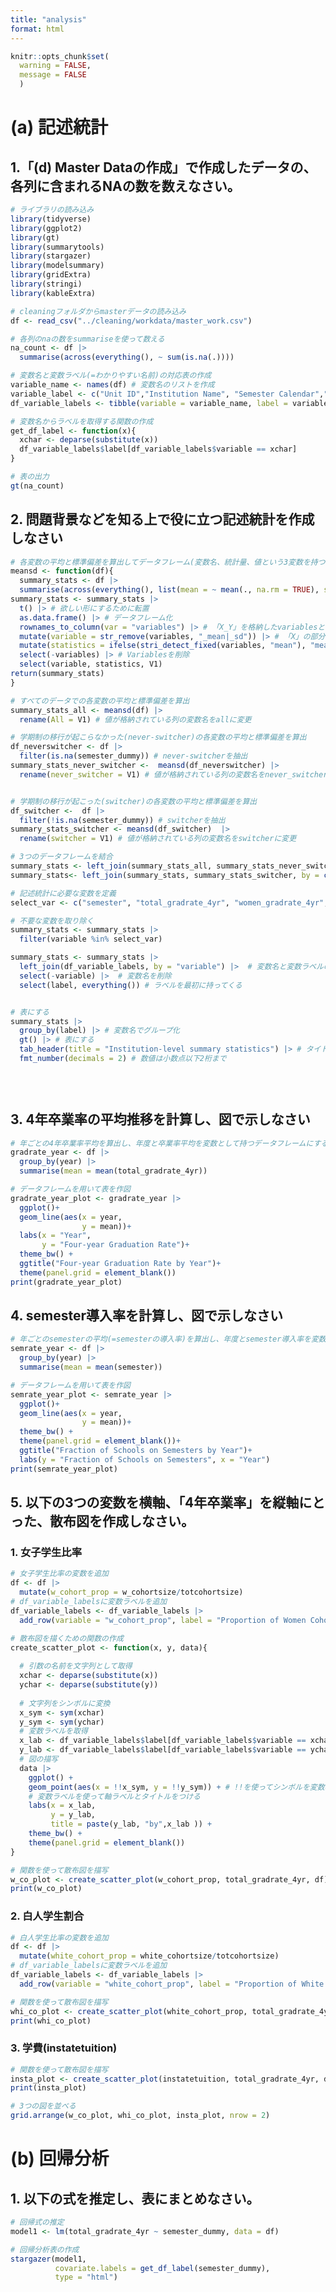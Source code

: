```yaml
---
title: "analysis"
format: html
---
```

```r
knitr::opts_chunk$set(
  warning = FALSE,       
  message = FALSE
  )
```  
# (a) 記述統計

## 1.「(d) Master Dataの作成」で作成したデータの、各列に含まれるNAの数を数えなさい。

```r
# ライブラリの読み込み
library(tidyverse)
library(ggplot2)
library(gt)
library(summarytools)
library(stargazer)
library(modelsummary)
library(gridExtra)
library(stringi)
library(kableExtra)
```

```r
# cleaningフォルダからmasterデータの読み込み
df <- read_csv("../cleaning/workdata/master_work.csv")
```


```r
# 各列のnaの数をsummariseを使って数える
na_count <- df |> 
  summarise(across(everything(), ~ sum(is.na(.))))
```

```r
# 変数名と変数ラベル(=わかりやすい名前)の対応表の作成
variable_name <- names(df) # 変数名のリストを作成
variable_label <- c("Unit ID","Institution Name", "Semester Calendar","Quarter Calendar","Year", "Year Semester Started", "After Semester introduced",  "Total Cohort Size","Women Cohort Size", "Men Cohort Size", "Number of Four-year Graduation", "Number of Men Four-year Graduation","Number of Women Four-year Graduation", "Four-year Women Graduation Rate","Four-year Graduation Rate", "Four-year Men Graduation Rate", "In-state Tuition",  "Total Expenditures", "Faculty", "White Cohort Size") # ラベルのリストを作成
df_variable_labels <- tibble(variable = variable_name, label = variable_label) # 変数名と変数ラベルの対応表を作成

# 変数名からラベルを取得する関数の作成
get_df_label <- function(x){
  xchar <- deparse(substitute(x))
  df_variable_labels$label[df_variable_labels$variable == xchar]
}
```





```r
# 表の出力
gt(na_count) 
```

## 2. 問題背景などを知る上で役に立つ記述統計を作成しなさい


```r
# 各変数の平均と標準偏差を算出してデータフレーム(変数名、統計量、値という3変数を持つ)にする関数を作成
meansd <- function(df){
  summary_stats <- df |> 
  summarise(across(everything(), list(mean = ~ mean(., na.rm = TRUE), sd = ~ sd(.,na.rm = TRUE)))) #平均と標準偏差を各変数で算出し表形式にする。列名は「X_Y」(Xは変数名、Yは記述統計量(meanかsd))という形
summary_stats <- summary_stats |> 
  t() |> # 欲しい形にするために転置
  as.data.frame() |> # データフレーム化
  rownames_to_column(var = "variables") |> # 「X_Y」を格納したvariablesという変数を追加する
  mutate(variable = str_remove(variables, "_mean|_sd")) |> # 「X」の部分だけを抽出したvariableという変数を追加
  mutate(statistics = ifelse(stri_detect_fixed(variables, "mean"), "mean", "sd")) |> # 「Y」の部分を抽出したstatisticsという変数を追加  
  select(-variables) |> # Variablesを削除 
  select(variable, statistics, V1)
return(summary_stats)
}
```

```r
# すべてのデータでの各変数の平均と標準偏差を算出
summary_stats_all <- meansd(df) |> 
  rename(All = V1) # 値が格納されている列の変数名をallに変更

# 学期制の移行が起こらなかった(never-switcher)の各変数の平均と標準偏差を算出
df_neverswitcher <- df |> 
  filter(is.na(semester_dummy)) # never-switcherを抽出
summary_stats_never_switcher <-  meansd(df_neverswitcher) |> 
  rename(never_switcher = V1) # 値が格納されている列の変数名をnever_switcherに変更


# 学期制の移行が起こった(switcher)の各変数の平均と標準偏差を算出
df_switcher <-  df |> 
  filter(!is.na(semester_dummy)) # switcherを抽出
summary_stats_switcher <- meansd(df_switcher)  |> 
  rename(switcher = V1) # 値が格納されている列の変数名をswitcherに変更

# 3つのデータフレームを結合
summary_stats <- left_join(summary_stats_all, summary_stats_never_switcher, by = c("variable", "statistics"))
summary_stats<- left_join(summary_stats, summary_stats_switcher, by = c("variable", "statistics"))

# 記述統計に必要な変数を定義
select_var <- c("semester", "total_gradrate_4yr", "women_gradrate_4yr", "men_gradrate_4yr","faculty", "totcohortsize",  "instatetuition", "costs")

# 不要な変数を取り除く
summary_stats <- summary_stats |> 
  filter(variable %in% select_var)


```



```r
summary_stats <- summary_stats |> 
  left_join(df_variable_labels, by = "variable") |>  # 変数名と変数ラベルの対応表を結合
  select(-variable) |>  # 変数名を削除
  select(label, everything()) # ラベルを最初に持ってくる


# 表にする
summary_stats |> 
  group_by(label) |> # 変数名でグループ化
  gt() |> # 表にする
  tab_header(title = "Institution-level summary statistics") |> # タイトルをつける
  fmt_number(decimals = 2) # 数値は小数点以下2桁まで
  

  
```



## 3. 4年卒業率の平均推移を計算し、図で示しなさい

```r
# 年ごとの4年卒業率平均を算出し、年度と卒業率平均を変数として持つデータフレームにする
gradrate_year <- df |> 
  group_by(year) |> 
  summarise(mean = mean(total_gradrate_4yr))
```

```r
# データフレームを用いて表を作図
gradrate_year_plot <- gradrate_year |> 
  ggplot()+
  geom_line(aes(x = year, 
                y = mean))+
  labs(x = "Year",
       y = "Four-year Graduation Rate")+
  theme_bw() +
  ggtitle("Four-year Graduation Rate by Year")+
  theme(panel.grid = element_blank())
print(gradrate_year_plot)
```
## 4. semester導入率を計算し、図で示しなさい

```r
# 年ごとのsemesterの平均(=semesterの導入率)を算出し、年度とsemester導入率を変数として持つデータフレームにする
semrate_year <- df |> 
  group_by(year) |> 
  summarise(mean = mean(semester))
```

```r
# データフレームを用いて表を作図
semrate_year_plot <- semrate_year |> 
  ggplot()+
  geom_line(aes(x = year, 
                y = mean))+
  theme_bw() +
  theme(panel.grid = element_blank())+
  ggtitle("Fraction of Schools on Semesters by Year")+
  labs(y = "Fraction of Schools on Semesters", x = "Year")
print(semrate_year_plot)
```

##  5. 以下の3つの変数を横軸、「4年卒業率」を縦軸にとった、散布図を作成しなさい。

### 1. 女子学生比率

```r
# 女子学生比率の変数を追加
df <- df |> 
  mutate(w_cohort_prop = w_cohortsize/totcohortsize)
# df_variable_labelsに変数ラベルを追加
df_variable_labels <- df_variable_labels |> 
  add_row(variable = "w_cohort_prop", label = "Proportion of Women Cohort")
```





```r
# 散布図を描くための関数の作成
create_scatter_plot <- function(x, y, data){
  
  # 引数の名前を文字列として取得
  xchar <- deparse(substitute(x))
  ychar <- deparse(substitute(y))
  
  # 文字列をシンボルに変換
  x_sym <- sym(xchar)
  y_sym <- sym(ychar)
  # 変数ラベルを取得
  x_lab <- df_variable_labels$label[df_variable_labels$variable == xchar]
  y_lab <- df_variable_labels$label[df_variable_labels$variable == ychar]
  # 図の描写
  data |> 
    ggplot() +
    geom_point(aes(x = !!x_sym, y = !!y_sym)) + # !!を使ってシンボルを変数名として扱えるようにする
    # 変数ラベルを使って軸ラベルとタイトルをつける
    labs(x = x_lab, 
         y = y_lab,
         title = paste(y_lab, "by",x_lab )) +
    theme_bw() +
    theme(panel.grid = element_blank())
}
```

```r
# 関数を使って散布図を描写
w_co_plot <- create_scatter_plot(w_cohort_prop, total_gradrate_4yr, df)
print(w_co_plot)
```



### 2. 白人学生割合
```r
# 白人学生比率の変数を追加
df <- df |> 
  mutate(white_cohort_prop = white_cohortsize/totcohortsize)
# df_variable_labelsに変数ラベルを追加
df_variable_labels <- df_variable_labels |> 
  add_row(variable = "white_cohort_prop", label = "Proportion of White Cohort")
```

```r
# 関数を使って散布図を描写
whi_co_plot <- create_scatter_plot(white_cohort_prop, total_gradrate_4yr, df)
print(whi_co_plot)
```

### 3. 学費(instatetuition)

```r
# 関数を使って散布図を描写
insta_plot <- create_scatter_plot(instatetuition, total_gradrate_4yr, df)
print(insta_plot)
```



```r
# 3つの図を並べる
grid.arrange(w_co_plot, whi_co_plot, insta_plot, nrow = 2)
```


# (b) 回帰分析

## 1. 以下の式を推定し、表にまとめなさい。

```r
# 回帰式の推定
model1 <- lm(total_gradrate_4yr ~ semester_dummy, data = df)
```

```r
# 回帰分析表の作成
stargazer(model1,
          covariate.labels = get_df_label(semester_dummy),
          type = "html")
```










